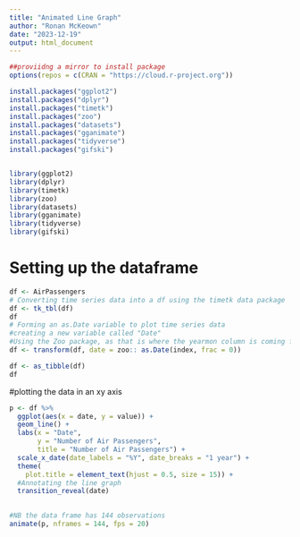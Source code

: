 ---
title: "Animated Line Graph"
author: "Ronan McKeown"
date: "2023-12-19"
output: html_document
---

```{r}
##proviidng a mirror to install package
options(repos = c(CRAN = "https://cloud.r-project.org"))

install.packages("ggplot2")
install.packages("dplyr")
install.packages("timetk")
install.packages("zoo")
install.packages("datasets")
install.packages("gganimate")
install.packages("tidyverse")
install.packages("gifski")


library(ggplot2)
library(dplyr)
library(timetk)
library(zoo)
library(datasets)
library(gganimate)
library(tidyverse)
library(gifski)

```

# Setting up the dataframe

```{r}
df <- AirPassengers
# Converting time series data into a df using the timetk data package
df <- tk_tbl(df)
df
# Forming an as.Date variable to plot time series data  
#creating a new variable called "Date"  
#Using the Zoo package, as that is where the yearmon column is coming from
df <- transform(df, date = zoo:: as.Date(index, frac = 0))

df <- as_tibble(df)
df
```

#plotting the data in an xy axis
```{r}
p <- df %>%
  ggplot(aes(x = date, y = value)) +
  geom_line() +
  labs(x = "Date",
       y = "Number of Air Passengers",
       title = "Number of Air Passengers") +
  scale_x_date(date_labels = "%Y", date_breaks = "1 year") +
  theme(
    plot.title = element_text(hjust = 0.5, size = 15)) +
  #Annotating the line graph
  transition_reveal(date)
  

#NB the data frame has 144 observations
animate(p, nframes = 144, fps = 20)

```

